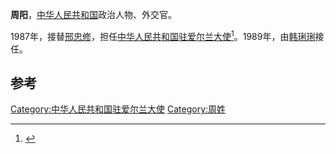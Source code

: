'''周阳'''，[[中华人民共和国|中华人民共和国]]政治人物、外交官。

1987年，接替[[邢忠修|邢忠修]]，担任[[中国驻爱尔兰大使列表|中华人民共和国驻爱尔兰大使]]<ref>{{cite web|author=中华人民共和国外交部|title=中国驻爱尔兰历任大使|url=http://www.mfa.gov.cn/chn/pds/ziliao/wjrw/2167/2172/t9246.htm|publisher=中华人民共和国外交部|accessdate=2012-03-07}}</ref>。1989年，由[[韩琍琍|韩琍琍]]接任。

== 参考 ==
{{reflist}}
{{start box}}
{{s-dip}}
{{succession box|[[邢忠修|邢忠修]]|[[韩琍琍|韩琍琍]]|[[中国驻爱尔兰大使列表|中华人民共和国驻爱尔兰大使]]|1987年9月-1989年10月}}
{{end box}}
{{中国政治人物小作品}}

[[Category:中华人民共和国驻爱尔兰大使|Category:中华人民共和国驻爱尔兰大使]]
[[Category:周姓|Category:周姓]]
